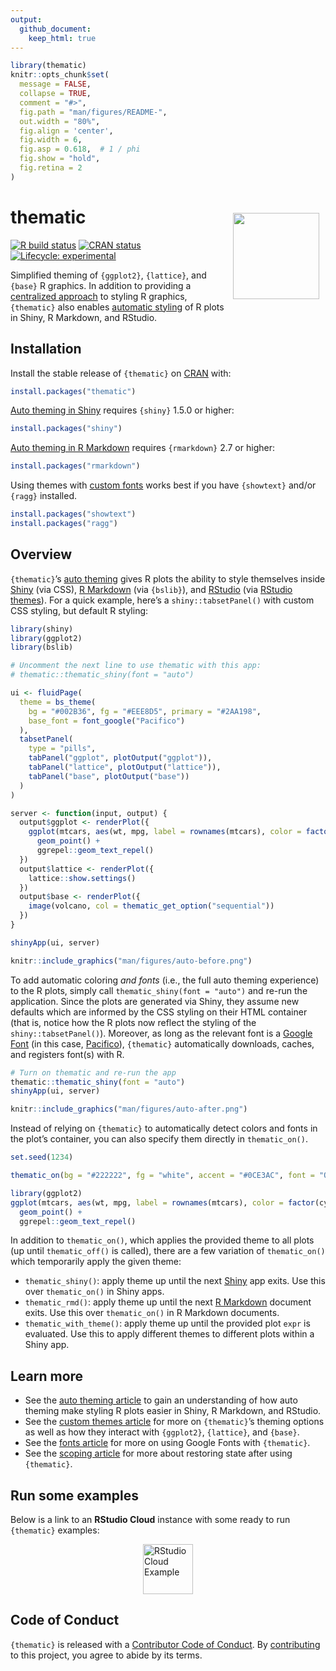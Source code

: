 ```yaml
---
output:
  github_document:
    keep_html: true
---
```


<!-- README.md is generated from README.Rmd. Please edit that file -->

```r
library(thematic)
knitr::opts_chunk$set(
  message = FALSE,
  collapse = TRUE,
  comment = "#>",
  fig.path = "man/figures/README-",
  out.width = "80%",
  fig.align = 'center',
  fig.width = 6,
  fig.asp = 0.618,  # 1 / phi
  fig.show = "hold",
  fig.retina = 2
)
```

# thematic <a href='https://rstudio.github.io/thematic/'><img src='man/figures/logo.png' align="right" height="138.5" style="margin:10px;" /></a>

<!-- badges: start -->
[![R build status](https://github.com/rstudio/thematic/workflows/R-CMD-check/badge.svg)](https://github.com/rstudio/thematic)
[![CRAN status](https://www.r-pkg.org/badges/version/thematic)](https://CRAN.R-project.org/package=thematic)
[![Lifecycle: experimental](https://img.shields.io/badge/lifecycle-experimental-orange.svg)](https://www.tidyverse.org/lifecycle/#experimental)
<!-- badges: end -->

Simplified theming of `{ggplot2}`, `{lattice}`, and `{base}` R graphics. In addition to providing a [centralized approach](https://rstudio.github.io/thematic/articles/custom.html) to styling R graphics, `{thematic}` also enables [automatic styling](https://rstudio.github.io/thematic/articles/auto.html) of R plots in Shiny, R Markdown, and RStudio.

## Installation

Install the stable release of `{thematic}` on [CRAN](https://CRAN.R-project.org) with:

``` r
install.packages("thematic")
```

[Auto theming in Shiny](https://rstudio.github.io/thematic/articles/auto.html#shiny) requires `{shiny}` 1.5.0 or higher:

```r
install.packages("shiny")
```

[Auto theming in R Markdown](https://rstudio.github.io/thematic/articles/auto.html#rmd) requires `{rmarkdown}` 2.7 or higher:

```r
install.packages("rmarkdown")
```

Using themes with [custom fonts](https://rstudio.github.io/thematic/articles/fonts.html) works best if you have `{showtext}` and/or `{ragg}` installed.

```r
install.packages("showtext")
install.packages("ragg")
```

## Overview

`{thematic}`'s [auto theming](https://rstudio.github.io/thematic/articles/auto.html) gives R plots the ability to style themselves inside [Shiny](https://rstudio.github.io/thematic/articles/auto.html#shiny) (via CSS), [R Markdown](https://rstudio.github.io/thematic/articles/auto.html#rmd) (via `{bslib}`), and [RStudio](https://rstudio.github.io/thematic/articles/auto.html#rstudio) (via [RStudio themes](https://support.rstudio.com/hc/en-us/articles/115011846747-Using-RStudio-Themes)). For a quick example, here's a `shiny::tabsetPanel()` with custom CSS styling, but default R styling:


```r
library(shiny)
library(ggplot2)
library(bslib)

# Uncomment the next line to use thematic with this app:
# thematic::thematic_shiny(font = "auto")

ui <- fluidPage(
  theme = bs_theme(
    bg = "#002B36", fg = "#EEE8D5", primary = "#2AA198",
    base_font = font_google("Pacifico")
  ),
  tabsetPanel(
    type = "pills",
    tabPanel("ggplot", plotOutput("ggplot")),
    tabPanel("lattice", plotOutput("lattice")),
    tabPanel("base", plotOutput("base"))
  )
)

server <- function(input, output) {
  output$ggplot <- renderPlot({
    ggplot(mtcars, aes(wt, mpg, label = rownames(mtcars), color = factor(cyl))) +
      geom_point() +
      ggrepel::geom_text_repel()
  })
  output$lattice <- renderPlot({
    lattice::show.settings()
  })
  output$base <- renderPlot({
    image(volcano, col = thematic_get_option("sequential"))
  })
}

shinyApp(ui, server)
```


```r
knitr::include_graphics("man/figures/auto-before.png")
```

To add automatic coloring _and fonts_ (i.e., the full auto theming experience) to the R plots, simply call `thematic_shiny(font = "auto")` and re-run the application. Since the plots are generated via Shiny, they assume new defaults which are informed by the CSS styling on their HTML container (that is, notice how the R plots now reflect the styling of the `shiny::tabsetPanel()`). Moreover, as long as the relevant font is a [Google Font](https://fonts.google.com) (in this case, [Pacifico](https://fonts.google.com/specimen/Pacifico)), `{thematic}` automatically downloads, caches, and registers font(s) with R.

```r
# Turn on thematic and re-run the app
thematic::thematic_shiny(font = "auto")
shinyApp(ui, server)
```

```r
knitr::include_graphics("man/figures/auto-after.png")
```

Instead of relying on `{thematic}` to automatically detect colors and fonts in the plot's container, you can also specify them directly in `thematic_on()`.

```r
set.seed(1234)
```

```r
thematic_on(bg = "#222222", fg = "white", accent = "#0CE3AC", font = "Oxanium")

library(ggplot2)
ggplot(mtcars, aes(wt, mpg, label = rownames(mtcars), color = factor(cyl))) +
  geom_point() +
  ggrepel::geom_text_repel()
```

In addition to `thematic_on()`, which applies the provided theme to all plots (up until `thematic_off()` is called), there are a few variation of  `thematic_on()` which temporarily apply the given theme:

* `thematic_shiny()`: apply theme up until the next [Shiny](#shiny) app exits. Use this over `thematic_on()` in Shiny apps.
* `thematic_rmd()`: apply theme up until the next [R Markdown](#rmd) document exits. Use this over `thematic_on()` in R Markdown documents.
* `thematic_with_theme()`: apply theme up until the provided plot `expr` is evaluated. Use this to apply different themes to different plots within a Shiny app.

## Learn more

* See the [auto theming article](https://rstudio.github.io/thematic/articles/auto.html) to gain an understanding of how auto theming make styling R plots easier in Shiny, R Markdown, and RStudio.
* See the [custom themes article](https://rstudio.github.io/thematic/articles/custom.html) for more on `{thematic}`'s theming options as well as how they interact with `{ggplot2}`, `{lattice}`, and `{base}`.
* See the [fonts article](https://rstudio.github.io/thematic/articles/fonts.html) for more on using Google Fonts with `{thematic}`.
* See the [scoping article](https://rstudio.github.io/thematic/articles/scope.html) for more about restoring state after using `{thematic}`.

## Run some examples

Below is a link to an **RStudio Cloud** instance with some ready to run `{thematic}` examples:

<div>
  <a href="https://rstudio.cloud/project/1208127" target="_blank">
    <img src="man/figures/thematic-test-drive.svg" alt="RStudio Cloud Example" height="80px" style="display: block; margin: 0 auto;">
  </a>
</div>


## Code of Conduct

`{thematic}` is released with a [Contributor Code of Conduct](https://contributor-covenant.org/version/2/0/CODE_OF_CONDUCT.html). By [contributing](https://github.com/rstudio/thematic/blob/master/CONTRIBUTING.md) to this project, you agree to abide by its terms.
